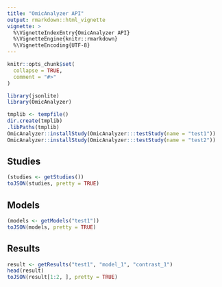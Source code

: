 ```yaml
---
title: "OmicAnalyzer API"
output: rmarkdown::html_vignette
vignette: >
  %\VignetteIndexEntry{OmicAnalyzer API}
  %\VignetteEngine{knitr::rmarkdown}
  %\VignetteEncoding{UTF-8}
---
```


```r
knitr::opts_chunk$set(
  collapse = TRUE,
  comment = "#>"
)
```

```r
library(jsonlite)
library(OmicAnalyzer)
```

```r
tmplib <- tempfile()
dir.create(tmplib)
.libPaths(tmplib)
OmicAnalyzer::installStudy(OmicAnalyzer:::testStudy(name = "test1"))
OmicAnalyzer::installStudy(OmicAnalyzer:::testStudy(name = "test2"))
```

## Studies

```r
(studies <- getStudies())
toJSON(studies, pretty = TRUE)
```

## Models

```r
(models <- getModels("test1"))
toJSON(models, pretty = TRUE)
```

## Results

```r
result <- getResults("test1", "model_1", "contrast_1")
head(result)
toJSON(result[1:2, ], pretty = TRUE)
```


